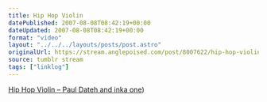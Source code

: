 ```yaml
---
title: Hip Hop Violin
datePublished: 2007-08-08T08:42:19+00:00
dateUpdated: 2007-08-08T08:42:19+00:00
format: "video"
layout: "../../../layouts/posts/post.astro"
originalUrl: https://stream.anglepoised.com/post/8007622/hip-hop-violin-paul-dateh-and-inka-one-via
source: tumblr stream
tags: ["linklog"]
---
```



<YouTube id="https://www.youtube.com/watch?v=36Xt-XeWnHM" />

[Hip Hop Violin &#8211; Paul Dateh and inka one][1])

[1]: https://www.youtube.com/watch?v=36Xt-XeWnHM
